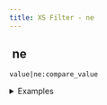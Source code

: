 ```yaml
---
title: XS Filter - ne
---
```


## <img src="../assets/docuBadge (11).png" alt="" data-size="line" /> ne <a href="#xs-ne" id="xs-ne"></a>

`value|ne:compare_value`

<details>

<summary>Examples</summary>

```javascript
5|ne:3            // Returns true
"test"|ne:"test"  // Returns false
1|ne:1            // Returns false
```

</details>
